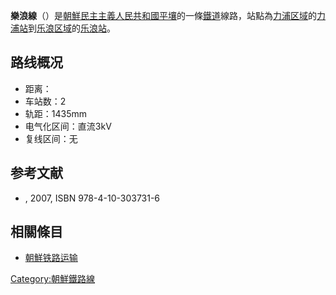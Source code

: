 '''樂浪線'''（{{kor|名=北|諺=락랑선|漢=樂浪線|羅=Rangrang sǒn|f=y}}）是[[朝鮮民主主義人民共和國|朝鮮民主主義人民共和國]][[平壤|平壤]]的一條[[鐵道|鐵道]]線路，站點為[[力浦区域|力浦区域]]的[[力浦站|力浦站]]到[[乐浪区域|乐浪区域]]的[[乐浪站|乐浪站]]。

==路线概况==
*距离：
*车站数：2
*轨距：1435mm
*电气化区间：直流3kV
*复线区间：无

==参考文献==
* {{lang|ja|国分隼人, 《将軍様の鉄道 北朝鮮鉄道事情》, 新潮社}}, 2007, ISBN 978-4-10-303731-6

==相關條目==
* [[朝鮮铁路运输|朝鮮铁路运输]]

{{朝鮮鐵路線}}

[[Category:朝鮮鐵路線|Category:朝鮮鐵路線]]